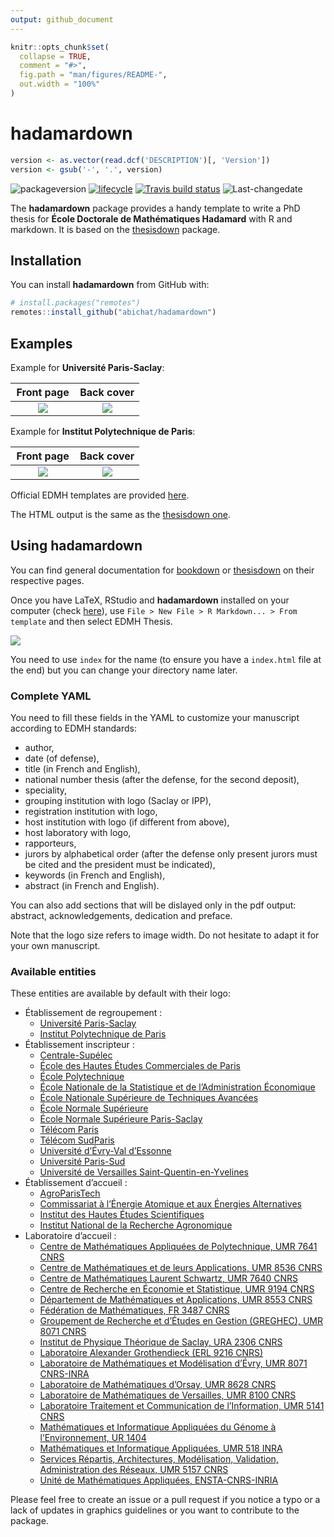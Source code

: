 ```yaml
---
output: github_document
---
```


<!-- README.md is generated from README.Rmd. Please edit that file -->

```r
knitr::opts_chunk$set(
  collapse = TRUE,
  comment = "#>",
  fig.path = "man/figures/README-",
  out.width = "100%"
)
```

# hadamardown

<!-- badges: start -->
```r
version <- as.vector(read.dcf('DESCRIPTION')[, 'Version'])
version <- gsub('-', '.', version)
```
![packageversion](https://img.shields.io/badge/package%20version-`r version`-orange.svg)
[![lifecycle](https://img.shields.io/badge/lifecycle-stable-brightgreen.svg)](https://www.tidyverse.org/lifecycle/#stable)
[![Travis build status](https://travis-ci.org/abichat/hadamardown.svg?branch=master)](https://travis-ci.org/abichat/hadamardown)
![Last-changedate](https://img.shields.io/badge/last%20change-`r gsub('-', '--', Sys.Date())`-yellowgreen.svg)
<!-- badges: end -->

The **hadamardown** package provides a handy template to write a PhD thesis for **École Doctorale de Mathématiques Hadamard** with R and markdown. It is based on the [thesisdown](https://github.com/ismayc/thesisdown) package.

## Installation

You can install **hadamardown** from GitHub with:

```r
# install.packages("remotes")
remotes::install_github("abichat/hadamardown")
```


## Examples

Example for **Université Paris-Saclay**:

Front page            |  Back cover
:-------------------------:|:-------------------------:
<img src="inst/img/output_saclay_1.jpg"/>  |  <img src="inst/img/output_saclay_2.jpg"/>


Example for **Institut Polytechnique de Paris**:

Front page            |  Back cover
:-------------------------:|:-------------------------:
<img src="inst/img/output_ipp_1.jpg"/>  |  <img src="inst/img/output_ipp_2.jpg"/>



Official EDMH templates are provided [here](https://www.universite-paris-saclay.fr/fr/formation/doctorat/ecole-doctorale-de-mathematiques-hadamard-edmh#page-de-garde-des-theses-de-l-edmh).

The HTML output is the same as the [thesisdown one](https://thesisdown.netlify.com).

## Using hadamardown

You can find general documentation for [bookdown](https://bookdown.org/yihui/bookdown/) or [thesisdown](https://github.com/ismayc/thesisdown) on their respective pages.

Once you have LaTeX, RStudio and **hadamardown** installed on your computer (check [here](https://github.com/ismayc/thesisdown#using-thesisdown-from-chesters-github)), use 
`File > New File > R Markdown... > From template` and then select EDMH Thesis.

<img src="inst/img/new_r_markdown.jpg"/> 

You need to use `index` for the name (to ensure you have a `index.html` file at the end) but you can change your directory name later. 


### Complete YAML

You need to fill these fields in the YAML to customize your manuscript according to EDMH standards:

* author, 
* date (of defense),
* title (in French and English),
* national number thesis (after the defense, for the second deposit),
* speciality,
* grouping institution with logo (Saclay or IPP),
* registration institution with logo,
* host institution with logo (if different from above),
* host laboratory with logo,
* rapporteurs,
* jurors by alphabetical order (after the defense only present jurors must be cited and the president must be indicated),
* keywords (in French and English),
* abstract (in French and English).

You can also add sections that will be dislayed only in the pdf output: abstract, acknowledgements, dedication and preface. 

Note that the logo size refers to image width. Do not hesitate to adapt it for your own manuscript.

### Available entities

These entities are available by default with their logo:

* Établissement de regroupement :
  * [Université Paris-Saclay](inst/rmarkdown/templates/edmh_thesis/skeleton/logos/edmhsaclay.jpg)
  * [Institut Polytechnique de Paris](inst/rmarkdown/templates/edmh_thesis/skeleton/logos/edmhipp.jpg)

* Établissement inscripteur :
  * [Centrale-Supélec](inst/rmarkdown/templates/edmh_thesis/skeleton/logos/centralesupelec.jpg)
  * [École des Hautes Études Commerciales de Paris](inst/rmarkdown/templates/edmh_thesis/skeleton/logos/hec.jpg)
  * [École Polytechnique](inst/rmarkdown/templates/edmh_thesis/skeleton/logos/polytechnique.jpg)
  * [École Nationale de la Statistique et de l'Administration Économique](inst/rmarkdown/templates/edmh_thesis/skeleton/logos/ensae.jpg)
  * [École Nationale Supérieure de Techniques Avancées](inst/rmarkdown/templates/edmh_thesis/skeleton/logos/ensta.jpg)
  * [École Normale Supérieure](inst/rmarkdown/templates/edmh_thesis/skeleton/logos/ensulm.jpg)
  * [École Normale Supérieure Paris-Saclay](inst/rmarkdown/templates/edmh_thesis/skeleton/logos/ensparissaclay.jpg)
  * [Télécom Paris](inst/rmarkdown/templates/edmh_thesis/skeleton/logos/telecomparis.jpg)
  * [Télécom SudParis](inst/rmarkdown/templates/edmh_thesis/skeleton/logos/telecomsudparis.jpg)
  * [Université d'Évry-Val d'Essonne](inst/rmarkdown/templates/edmh_thesis/skeleton/logos/ueve.jpg)
  * [Université Paris-Sud](inst/rmarkdown/templates/edmh_thesis/skeleton/logos/upsud.jpg)
  * [Université de Versailles Saint-Quentin-en-Yvelines](inst/rmarkdown/templates/edmh_thesis/skeleton/logos/uvsq.jpg)

* Établissement d'accueil :
  * [AgroParisTech](inst/rmarkdown/templates/edmh_thesis/skeleton/logos/agroparistech.jpg)
  * [Commissariat à l'Énergie Atomique et aux Énergies Alternatives](inst/rmarkdown/templates/edmh_thesis/skeleton/logos/cea.jpg)
  * [Institut des Hautes Études Scientifiques](inst/rmarkdown/templates/edmh_thesis/skeleton/logos/ihes.jpg)
  * [Institut National de la Recherche Agronomique](inst/rmarkdown/templates/edmh_thesis/skeleton/logos/inra.jpg)
  
* Laboratoire d'accueil :
  * [Centre de Mathématiques Appliquées de Polytechnique, UMR 7641 CNRS](inst/rmarkdown/templates/edmh_thesis/skeleton/logos/cmap.jpg)
  * [Centre de Mathématiques et de leurs Applications, UMR 8536 CNRS](inst/rmarkdown/templates/edmh_thesis/skeleton/logos/cmla.jpg)
  * [Centre de Mathématiques Laurent Schwartz, UMR 7640 CNRS](inst/rmarkdown/templates/edmh_thesis/skeleton/logos/cmls.jpg)
  * [Centre de Recherche en Économie et Statistique, UMR 9194 CNRS](inst/rmarkdown/templates/edmh_thesis/skeleton/logos/crest.jpg)
  * [Département de Mathématiques et Applications, UMR 8553 CNRS](inst/rmarkdown/templates/edmh_thesis/skeleton/logos/dma.jpg)
  * [Fédération de Mathématiques, FR 3487 CNRS](inst/rmarkdown/templates/edmh_thesis/skeleton/logos/fdm.jpg)
  * [Groupement de Recherche et d'Études en Gestion (GREGHEC), UMR 8071 CNRS](inst/rmarkdown/templates/edmh_thesis/skeleton/logos/greghec.jpg)
  * [Institut de Physique Théorique de Saclay, URA 2306 CNRS](inst/rmarkdown/templates/edmh_thesis/skeleton/logos/ipht.jpg)
  * [Laboratoire Alexander Grothendieck (ERL 9216 CNRS)](inst/rmarkdown/templates/edmh_thesis/skeleton/logos/lag.jpg)
  * [Laboratoire de Mathématiques et Modélisation d'Évry, UMR 8071 CNRS-INRA](inst/rmarkdown/templates/edmh_thesis/skeleton/logos/lamme.jpg)
  * [Laboratoire de Mathématiques d'Orsay, UMR 8628 CNRS](inst/rmarkdown/templates/edmh_thesis/skeleton/logos/lmo.jpg)
  * [Laboratoire de Mathématiques de Versailles, UMR 8100 CNRS](inst/rmarkdown/templates/edmh_thesis/skeleton/logos/lmv.jpg)
  * [Laboratoire Traitement et Communication de l'Information, UMR 5141 CNRS](inst/rmarkdown/templates/edmh_thesis/skeleton/logos/ltci.jpg)
  * [Mathématiques et Informatique Appliquées du Génome à l'Environnement, UR 1404](inst/rmarkdown/templates/edmh_thesis/skeleton/logos/maiage.jpg)
  * [Mathématiques et Informatique Appliquées, UMR 518 INRA](inst/rmarkdown/templates/edmh_thesis/skeleton/logos/mia.jpg)
  * [Services Répartis, Architectures, Modélisation, Validation, Administration des Réseaux, UMR 5157 CNRS](inst/rmarkdown/templates/edmh_thesis/skeleton/logos/samovar.jpg)
  * [Unité de Mathématiques Appliquées, ENSTA-CNRS-INRIA](inst/rmarkdown/templates/edmh_thesis/skeleton/logos/uma.jpg)

Please feel free to create an issue or a pull request if you notice a typo or a lack of updates in graphics guidelines or you want to contribute to the package.


